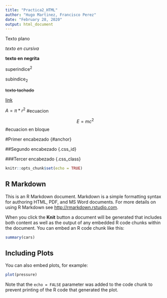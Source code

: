 ```yaml
---
title: "Practica2_HTML"
author: "Hugo Martinez, Francisco Perez"
date: "February 28, 2020"
output: html_document
---
```


Texto plano 

*texto en cursiva*

**texto en negrita**

superindice^2^

subindice~2~

~~texto tachado~~

[link](https://github.com/hugomtnez/masterTIG)

$A = \pi*r^{2}$ #ecuacion

$$E = mc^{2}$$ #ecuacion en bloque

#Primer encabezado {#anchor}

##Segundo encabezado {.css_id}

###Tercer encabezado {.css_class}


```r
knitr::opts_chunk$set(echo = TRUE)
```

## R Markdown

This is an R Markdown document. Markdown is a simple formatting syntax for authoring HTML, PDF, and MS Word documents. For more details on using R Markdown see <http://rmarkdown.rstudio.com>.

When you click the **Knit** button a document will be generated that includes both content as well as the output of any embedded R code chunks within the document. You can embed an R code chunk like this:

```r
summary(cars)
```

## Including Plots

You can also embed plots, for example:

```r
plot(pressure)
```

Note that the `echo = FALSE` parameter was added to the code chunk to prevent printing of the R code that generated the plot.
